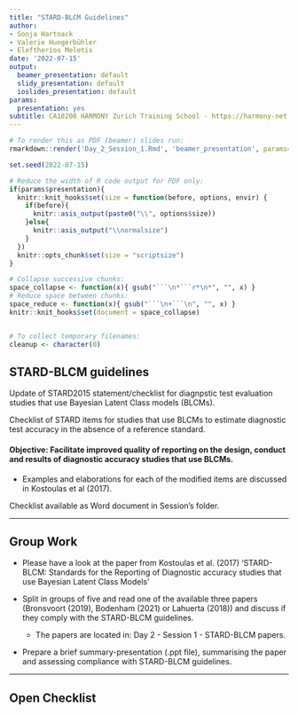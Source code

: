 ```yaml
---
title: "STARD-BLCM Guidelines"
author:
- Sonja Hartnack
- Valerie Hungerbühler
- Eleftherios Meletis
date: '2022-07-15'
output:
  beamer_presentation: default
  slidy_presentation: default
  ioslides_presentation: default
params:
  presentation: yes
subtitle: CA18208 HARMONY Zurich Training School - https://harmony-net.eu/
---
```


```r
# To render this as PDF (beamer) slides run:
rmarkdown::render('Day_2_Session_1.Rmd', 'beamer_presentation', params=list(presentation=TRUE))
```

```r
set.seed(2022-07-15)

# Reduce the width of R code output for PDF only:
if(params$presentation){
  knitr::knit_hooks$set(size = function(before, options, envir) {
    if(before){
      knitr::asis_output(paste0("\\", options$size))
    }else{
      knitr::asis_output("\\normalsize")
    }
  })
  knitr::opts_chunk$set(size = "scriptsize")
}

# Collapse successive chunks:
space_collapse <- function(x){ gsub("```\n*```r*\n*", "", x) }
# Reduce space between chunks:
space_reduce <- function(x){ gsub("```\n+```\n", "", x) }
knitr::knit_hooks$set(document = space_collapse)


# To collect temporary filenames:
cleanup <- character(0)
```


## STARD-BLCM guidelines

Update of STARD2015 statement/checklist for diagnpstic test evaluation studies that use Bayesian Latent Class models (BLCMs).

Checklist of STARD items for studies that use BLCMs to estimate diagnostic test accuracy in the absence of a reference standard. 


#### Objective: Facilitate improved quality of reporting on the design, conduct and results of diagnostic accuracy studies that use BLCMs.

  * Examples and elaborations for each of the modified items are discussed in Kostoulas et al (2017). 
  
Checklist available as Word document in Session's folder.

--- 

## Group Work

- Please have a look at the paper from Kostoulas et al. (2017) 'STARD-BLCM: Standards for the Reporting of Diagnostic accuracy studies that use Bayesian Latent Class Models'

- Split in groups of five and read one of the available three papers (Bronsvoort (2019), Bodenham  (2021) or Lahuerta (2018)) and discuss if they comply with the STARD-BLCM guidelines. 
    * The papers are located in: Day 2 - Session 1 - STARD-BLCM papers. 

- Prepare a brief summary-presentation (.ppt file), summarising the paper and assessing compliance with STARD-BLCM guidelines.

--- 

## Open Checklist

